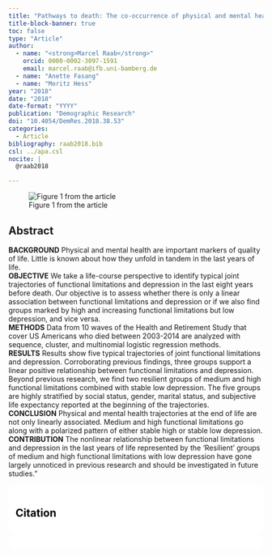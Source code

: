 ```yaml
---
title: "Pathways to death: The co-occurrence of physical and mental health in the last years of life"
title-block-banner: true
toc: false
type: "Article"
author:
  - name: "<strong>Marcel Raab</strong>"
    orcid: 0000-0002-3097-1591
    email: marcel.raab@ifb.uni-bamberg.de
  - name: "Anette Fasang"
  - name: "Moritz Hess"  
year: "2018"
date: "2018"
date-format: "YYYY"
publication: "Demographic Research"
doi: "10.4054/DemRes.2018.38.53"
categories:
  - Article
bibliography: raab2018.bib
csl: ../apa.csl
nocite: | 
  @raab2018

---
```


![Figure 1 from the article](raab2018.png)


## Abstract

**BACKGROUND** Physical and mental health are important markers of quality of life. Little is known about how they unfold in tandem in the last years of life.<br/>  **OBJECTIVE** We take a life-course perspective to identify typical joint trajectories of functional limitations and depression in the last eight years before death. Our objective is to assess whether there is only a linear association between functional limitations and depression or if we also find groups marked by high and increasing functional limitations but low depression, and vice versa.<br/>  **METHODS** Data from 10 waves of the Health and Retirement Study that cover US Americans who died between 2003-2014 are analyzed with sequence, cluster, and multinomial logistic regression methods.<br/>  **RESULTS** Results show five typical trajectories of joint functional limitations and depression. Corroborating previous findings, three groups support a linear positive relationship between functional limitations and depression. Beyond previous research, we find two resilient groups of medium and high functional limitations combined with stable low depression. The five groups are highly stratified by social status, gender, marital status, and subjective life expectancy reported at the beginning of the trajectories.<br/>  **CONCLUSION** Physical and mental health trajectories at the end of life are not only linearly associated. Medium and high functional limitations go along with a polarized pattern of either stable high or stable low depression.<br/>**CONTRIBUTION** The nonlinear relationship between functional limitations and depression in the last years of life represented by the 'Resilient' groups of medium and high functional limitations with low depression have gone largely unnoticed in previous research and should be investigated in future studies."

::: {.callout-note}
## Citation

::: {#refs}
:::

:::


```{=html}
<style>
    section {
        background: white;
        color: black;
        border-radius: 1em;
        padding: 1em;
        left: 50% }
    #inner {
        display: inline-block;
        display: flex;
        align-items: center;
        justify-content: center }
  </style>
  <section>
    <div id="inner">
      <script type='text/javascript' src='https://d1bxh8uas1mnw7.cloudfront.net/assets/embed.js'></script>
        <span style="float:left"; 
          class="__dimensions_badge_embed__" 
          data-doi="10.4054/DemRes.2018.38.53" 
          data-hide-zero-citations="true" 
          data-legend="always">
        </span>
      <script async src="https://badge.dimensions.ai/badge.js" charset="utf-8"></script>
        <div  style="float:right"; 
          data-link-target="_blank" 
          data-badge-details="right" 
          data-badge-type="medium-donut"
          data-doi="10.4054/DemRes.2018.38.53"   
          data-condensed="true" 
          data-hide-no-mentions="true" 
          class="altmetric-embed">
        </div>
    </div>
  </section>
  
```


